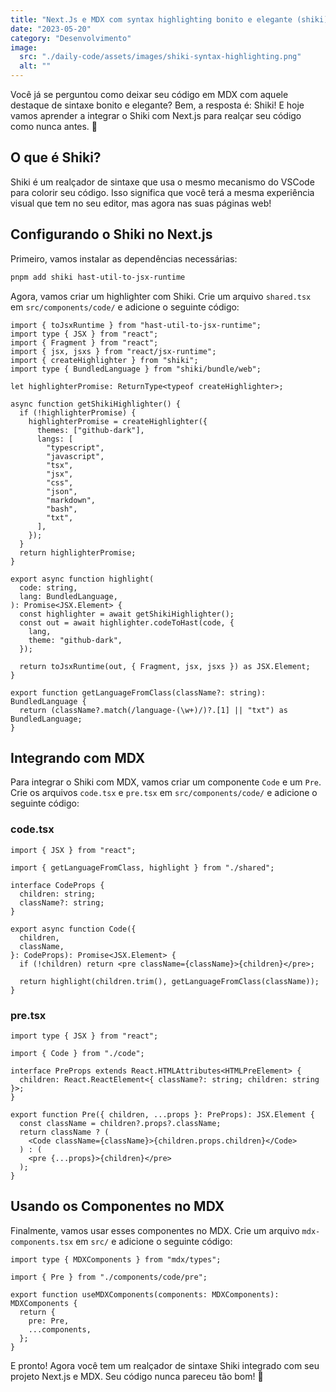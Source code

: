 ```yaml
---
title: "Next.Js e MDX com syntax highlighting bonito e elegante (shiki)"
date: "2023-05-20"
category: "Desenvolvimento"
image:
  src: "./daily-code/assets/images/shiki-syntax-highlighting.png"
  alt: ""
---
```


Você já se perguntou como deixar seu código em MDX com aquele destaque de sintaxe bonito e elegante? Bem, a resposta é: Shiki! E hoje vamos aprender a integrar o Shiki com Next.js para realçar seu código como nunca antes. 🌟

## O que é Shiki?

Shiki é um realçador de sintaxe que usa o mesmo mecanismo do VSCode para colorir seu código. Isso significa que você terá a mesma experiência visual que tem no seu editor, mas agora nas suas páginas web!

## Configurando o Shiki no Next.js

Primeiro, vamos instalar as dependências necessárias:

```bash
pnpm add shiki hast-util-to-jsx-runtime
```

Agora, vamos criar um highlighter com Shiki. Crie um arquivo `shared.tsx` em `src/components/code/` e adicione o seguinte código:

```tsx
import { toJsxRuntime } from "hast-util-to-jsx-runtime";
import type { JSX } from "react";
import { Fragment } from "react";
import { jsx, jsxs } from "react/jsx-runtime";
import { createHighlighter } from "shiki";
import type { BundledLanguage } from "shiki/bundle/web";

let highlighterPromise: ReturnType<typeof createHighlighter>;

async function getShikiHighlighter() {
  if (!highlighterPromise) {
    highlighterPromise = createHighlighter({
      themes: ["github-dark"],
      langs: [
        "typescript",
        "javascript",
        "tsx",
        "jsx",
        "css",
        "json",
        "markdown",
        "bash",
        "txt",
      ],
    });
  }
  return highlighterPromise;
}

export async function highlight(
  code: string,
  lang: BundledLanguage,
): Promise<JSX.Element> {
  const highlighter = await getShikiHighlighter();
  const out = await highlighter.codeToHast(code, {
    lang,
    theme: "github-dark",
  });

  return toJsxRuntime(out, { Fragment, jsx, jsxs }) as JSX.Element;
}

export function getLanguageFromClass(className?: string): BundledLanguage {
  return (className?.match(/language-(\w+)/)?.[1] || "txt") as BundledLanguage;
}
```

## Integrando com MDX

Para integrar o Shiki com MDX, vamos criar um componente `Code` e um `Pre`. Crie os arquivos `code.tsx` e `pre.tsx` em `src/components/code/` e adicione o seguinte código:

### code.tsx

```tsx
import { JSX } from "react";

import { getLanguageFromClass, highlight } from "./shared";

interface CodeProps {
  children: string;
  className?: string;
}

export async function Code({
  children,
  className,
}: CodeProps): Promise<JSX.Element> {
  if (!children) return <pre className={className}>{children}</pre>;

  return highlight(children.trim(), getLanguageFromClass(className));
}
```

### pre.tsx

```tsx
import type { JSX } from "react";

import { Code } from "./code";

interface PreProps extends React.HTMLAttributes<HTMLPreElement> {
  children: React.ReactElement<{ className?: string; children: string }>;
}

export function Pre({ children, ...props }: PreProps): JSX.Element {
  const className = children?.props?.className;
  return className ? (
    <Code className={className}>{children.props.children}</Code>
  ) : (
    <pre {...props}>{children}</pre>
  );
}
```

## Usando os Componentes no MDX

Finalmente, vamos usar esses componentes no MDX. Crie um arquivo `mdx-components.tsx` em `src/` e adicione o seguinte código:

```tsx
import type { MDXComponents } from "mdx/types";

import { Pre } from "./components/code/pre";

export function useMDXComponents(components: MDXComponents): MDXComponents {
  return {
    pre: Pre,
    ...components,
  };
}
```

E pronto! Agora você tem um realçador de sintaxe Shiki integrado com seu projeto Next.js e MDX. Seu código nunca pareceu tão bom! 🚀
